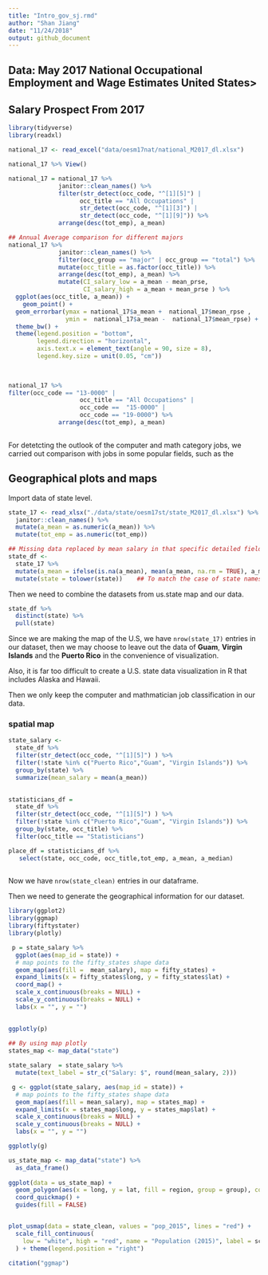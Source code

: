 ```yaml
---
title: "Intro_gov_sj.rmd"
author: "Shan Jiang"
date: "11/24/2018"
output: github_document
---
```


## Data: May 2017 National Occupational Employment and Wage Estimates United States>

## Salary Prospect From 2017 

```r
library(tidyverse)
library(readxl)

```


```r

national_17 <- read_excel("data/oesm17nat/national_M2017_dl.xlsx")

national_17 %>% View()

national_17 = national_17 %>% 
              janitor::clean_names() %>% 
              filter(str_detect(occ_code, "^[1][5]") | 
                    occ_title == "All Occupations" | 
                    str_detect(occ_code, "^[1][3]") | 
                    str_detect(occ_code, "^[1][9]")) %>% 
              arrange(desc(tot_emp), a_mean)

## Annual Average comparison for different majors 
national_17 %>% 
              janitor::clean_names() %>% 
              filter(occ_group == "major" | occ_group == "total") %>% 
              mutate(occ_title = as.factor(occ_title)) %>% 
              arrange(desc(tot_emp), a_mean) %>% 
              mutate(CI_salary_low = a_mean - mean_prse, 
                     CI_salary_high = a_mean + mean_prse ) %>% 
  ggplot(aes(occ_title, a_mean)) +
    geom_point() + 
  geom_errorbar(ymax = national_17$a_mean +  national_17$mean_rpse , 
                ymin =  national_17$a_mean -  national_17$mean_rpse) +
  theme_bw() +
  theme(legend.position = "bottom",
        legend.direction = "horizontal",
        axis.text.x = element_text(angle = 90, size = 8),
        legend.key.size = unit(0.05, "cm"))
  
              

national_17 %>% 
filter(occ_code == "13-0000" | 
                    occ_title == "All Occupations" | 
                    occ_code ==  "15-0000" | 
                    occ_code == "19-0000") %>% 
              arrange(desc(tot_emp), a_mean)
  

```

For detetcting the outlook of the computer and math category jobs, we carried out comparison with jobs in some popular fields, such as the 


## Geographical plots and maps 

Import data of state level.

```r
state_17 <- read_xlsx("./data/state/oesm17st/state_M2017_dl.xlsx") %>% 
  janitor::clean_names() %>% 
  mutate(a_mean = as.numeric(a_mean)) %>%
  mutate(tot_emp = as.numeric(tot_emp))

## Missing data replaced by mean salary in that specific detailed field for annual salary 
state_df <-  
  state_17 %>% 
  mutate(a_mean = ifelse(is.na(a_mean), mean(a_mean, na.rm = TRUE), a_mean)) %>% 
  mutate(state = tolower(state))    ## To match the case of state names in 2 dataframe 
```

Then we need to combine the datasets from us.state map and our data.  

```r
state_df %>% 
  distinct(state) %>% 
  pull(state) 
```

Since we are making the map of the U.S, we have `nrow(state_17)` entries in our dataset, then we may choose to leave out the data of **Guam**, **Virgin Islands** and the **Puerto Rico** in the convenience of visualization. 

Also, it is far too difficult to create a U.S. state data visualization in R that includes Alaska and Hawaii. 

Then we only keep the computer and mathmatician job classification in our data. 

### spatial map 

```r

state_salary <- 
  state_df %>%
  filter(str_detect(occ_code, "^[1][5]") ) %>% 
  filter(!state %in% c("Puerto Rico","Guam", "Virgin Islands")) %>% 
  group_by(state) %>%
  summarize(mean_salary = mean(a_mean))
  

statisticians_df = 
  state_df %>%
  filter(str_detect(occ_code, "^[1][5]") ) %>% 
  filter(!state %in% c("Puerto Rico","Guam", "Virgin Islands")) %>% 
  group_by(state, occ_title) %>% 
  filter(occ_title == "Statisticians")

place_df = statisticians_df %>% 
   select(state, occ_code, occ_title,tot_emp, a_mean, a_median) 
  
```

Now we have `nrow(state_clean)` entries in our dataframe. 

Then we need to generate the geographical information for our dataset. 

```r
library(ggplot2)
library(ggmap)
library(fiftystater)
library(plotly)

 p = state_salary %>% 
  ggplot(aes(map_id = state)) + 
  # map points to the fifty_states shape data
  geom_map(aes(fill =  mean_salary), map = fifty_states) + 
  expand_limits(x = fifty_states$long, y = fifty_states$lat) +
  coord_map() +
  scale_x_continuous(breaks = NULL) + 
  scale_y_continuous(breaks = NULL) +
  labs(x = "", y = "")
 

ggplotly(p)
 
## By using map plotly
states_map <- map_data("state")

state_salary  = state_salary %>% 
  mutate(text_label = str_c("Salary: $", round(mean_salary, 2))) 

 g <- ggplot(state_salary, aes(map_id = state)) + 
  # map points to the fifty_states shape data
  geom_map(aes(fill = mean_salary), map = states_map) + 
  expand_limits(x = states_map$long, y = states_map$lat) +
  scale_x_continuous(breaks = NULL) + 
  scale_y_continuous(breaks = NULL) +
  labs(x = "", y = "")  

ggplotly(g)

```




```r

us_state_map <- map_data("state") %>%
  as_data_frame()
 
ggplot(data = us_state_map) + 
  geom_polygon(aes(x = long, y = lat, fill = region, group = group), color = "white") + 
  coord_quickmap() +
  guides(fill = FALSE) 


plot_usmap(data = state_clean, values = "pop_2015", lines = "red") + 
  scale_fill_continuous(
    low = "white", high = "red", name = "Population (2015)", label = scales::comma
  ) + theme(legend.position = "right")

citation("ggmap")
```

